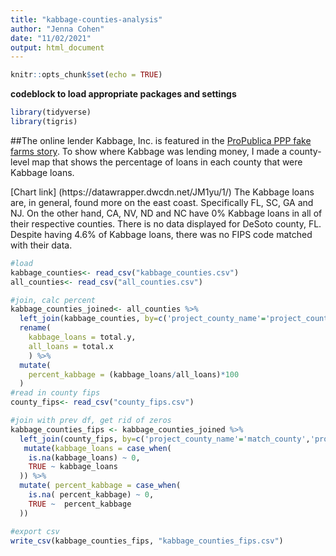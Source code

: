 ```yaml
---
title: "kabbage-counties-analysis"
author: "Jenna Cohen"
date: "11/02/2021"
output: html_document
---
```


```r
knitr::opts_chunk$set(echo = TRUE)
```

**codeblock to load appropriate packages and settings** 
```r
library(tidyverse)
library(tigris)
```

##The online lender Kabbage, Inc. is featured in the [ProPublica PPP fake farms story](https://www.propublica.org/article/ppp-farms). To show where Kabbage was lending money, I made a county-level map that shows the percentage of loans in each county that were Kabbage loans.

[Chart link] (https://datawrapper.dwcdn.net/JM1yu/1/)
The Kabbage loans are, in general, found more on the east coast. Specifically FL, SC, GA and NJ. On the other hand, CA, NV, ND and NC have 0% Kabbage loans in all of their respective counties. There is no data displayed for DeSoto county, FL. Despite having 4.6% of Kabbage loans, there was no FIPS code matched with their data.
```r
#load
kabbage_counties<- read_csv("kabbage_counties.csv")
all_counties<- read_csv("all_counties.csv")

#join, calc percent
kabbage_counties_joined<- all_counties %>% 
  left_join(kabbage_counties, by=c('project_county_name'='project_county_name','project_state'='project_state')) %>% 
  rename( 
    kabbage_loans = total.y,
    all_loans = total.x
    ) %>% 
  mutate(
    percent_kabbage = (kabbage_loans/all_loans)*100
  )
#read in county fips
county_fips<- read_csv("county_fips.csv")

#join with prev df, get rid of zeros
kabbage_counties_fips <- kabbage_counties_joined %>%
  left_join(county_fips, by=c('project_county_name'='match_county','project_state'='state')) %>% 
   mutate(kabbage_loans = case_when(
    is.na(kabbage_loans) ~ 0,
    TRUE ~ kabbage_loans
  )) %>% 
  mutate( percent_kabbage = case_when(
    is.na( percent_kabbage) ~ 0,
    TRUE ~  percent_kabbage
  ))

#export csv
write_csv(kabbage_counties_fips, "kabbage_counties_fips.csv")

```
